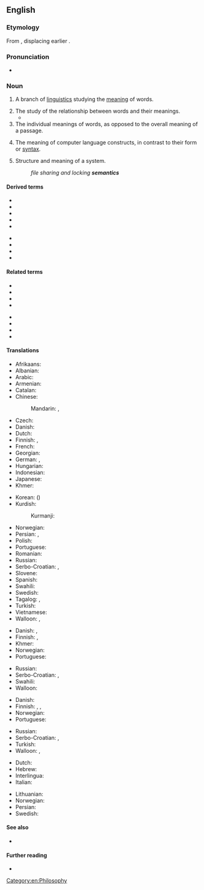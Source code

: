 {{also|semàntics}}
==English==

===Etymology===
From {{der|en|fr|sémantique}}, displacing earlier {{m|en|semasiology}}.

===Pronunciation===
* {{IPA|/sɪˈmæntɪks/|lang=en}}
{{rfap|lang=en}}

===Noun===
{{wikipedia}}
{{en-noun|-}}

# {{lb|en|linguistics}} A branch of [[linguistics]] studying the [[meaning]] of words. {{defdate|1893}}
#: {{ux|en|'''Semantics''' is a foundation of lexicography.}}
# The study of the relationship between words and their meanings.
#* {{quote-book|year=2006|author=Patrick Blackburn, Johan Bos, and Kristina Striegnitz|url=http://www.learnprolognow.org/lpnpage.php?pagetype=html&pageid=lpn-htmlse32|title=Learn Prolog Now!|section=section 8.1|passage=In fact, nowadays a lot is known about the '''semantics''' of natural languages, and it is surprisingly easy to build semantic representations which partially capture the meaning of sentences or even entire discourses.}}
# The individual meanings of words, as opposed to the overall meaning of a passage.
#: {{ux|en|The '''semantics''' of the terms used are debatable.}}
#: {{ux|en|The '''semantics''' of a single preposition is a dissertation in itself.}}
# {{lb|en|computer science}} The meaning of computer language constructs, in contrast to their form or [[syntax]].
# {{lb|en|software engineering}} Structure and meaning of a system.
#: ''file sharing and locking '''semantics'''''

====Derived terms====
{{der-top}}
* {{l|en|algebraic semantics}}
* {{l|en|axiomatic semantics}}
* {{l|en|computational semantics}}
* {{l|en|denotational semantics}}
* {{l|en|formal semantics}}
{{der-mid}}
* {{l|en|lexical semantics}}
* {{l|en|mathematical semantics}}
* {{l|en|operational semantics}}
* {{l|en|statistical semantics}}
{{der-bottom}}

====Related terms====
{{rel-top}}
* {{l|en|semantic}}
* {{l|en|semasiology}}
* {{l|en|sematic}}
* {{l|en|sematology}}
{{rel-mid}}
* {{l|en|seme}}
* {{l|en|sememe}}
* {{l|en|semiotic}}
* {{l|en|semiotics}}
{{rel-bottom}}

====Translations====
{{trans-top|science of the meaning of words}}
* Afrikaans: {{t|af|semantiek}}
* Albanian: {{t+|sq|semantikë|f}}
* Arabic: {{t|ar|عِلْم اَلْمَعَانِي|m}}
* Armenian: {{t+|hy|իմաստաբանություն|sc=Armn}}
* Catalan: {{t+|ca|semàntica|f}}
* Chinese:
*: Mandarin: {{t+|cmn|語義學|sc=Hani}}, {{t+|cmn|语义学|tr=yǔyìxué|sc=Hani}}
* Czech: {{t+|cs|sémantika|f}}
* Danish: {{t+|da|semantik|c}}
* Dutch: {{t+|nl|semantiek|f}}
* Finnish: {{t+|fi|semantiikka}}, {{t+|fi|merkitysoppi}}
* French: {{t+|fr|sémantique|f}}
* Georgian: {{t|ka|სემანტიკა|sc=Geor}}
* German: {{t+|de|Bedeutungslehre}}, {{t+|de|Semantik|f}}
* Hungarian: {{t+|hu|szemantika}}
* Indonesian: {{t+|id|semantik}}
* Japanese: {{t|ja|意味論|tr=いみろん, imiron|sc=Jpan}}
* Khmer: {{t|km|និឃណ្ដសាស្ត្រ|sc=Khmr|tr=ni’kʰoanda’sah}}
{{trans-mid}}
* Korean: {{t+|ko|의미론}} ({{t+|ko|意味論}})
* Kurdish:
*: Kurmanji: {{t+|kmr|watenasî|f}}
* Norwegian: {{t+|no|semantikk|m}}
* Persian: {{t|fa|علم معانی|tr='elm ma'âni|sc=fa-Arab}}, {{t|fa|معنی‌شناسی|tr=ma'ni-šenâsi|sc=fa-Arab}}
* Polish: {{t+|pl|semantyka|f}}
* Portuguese: {{t+|pt|semântica}}
* Romanian: {{t+|ro|semantică|f}}
* Russian: {{t+|ru|сема́нтика|f}}
* Serbo-Croatian: {{t|sh|семантика|f}}, {{t+|sh|semantika|f}}
* Slovene: {{t+|sl|pomenoslovje|n}}
* Spanish: {{t+|es|semántica|f}}
* Swahili: {{t|sw|semantiki}}
* Swedish: {{t+|sv|semantik|c}}
* Tagalog: {{t|tl|semantika}}, {{t|tl|paladiwaan}}
* Turkish: {{t+|tr|anlambilim}}
* Vietnamese: {{t+|vi|ngữ nghĩa học}}
* Walloon: {{t+|wa|semantike|f}}, {{t+|wa|sinsyince|f}}
{{trans-bottom}}

{{trans-top|study of the relationship between words and their meanings}}
* Danish: {{t+|da|semantik|c}}, {{t|da|betydningslære|c}}
* Finnish: {{t+|fi|semantiikka}}, {{t+|fi|merkitysoppi}}
* Khmer: {{t|km|និឃណ្ដសាស្ត្រ|sc=Khmr|tr=ni’kʰoanda’sah}}
* Norwegian: {{t+|no|semantikk|m}}
* Portuguese: {{t+|pt|semântica|f}}
{{trans-mid}}
* Russian: {{t+|ru|сема́нтика|f}}
* Serbo-Croatian: {{t|sh|семантика|f}}, {{t+|sh|semantika|f}}
* Swahili: {{t|sw|semantiki}}
* Walloon: {{t+|wa|semantike|f}}
{{trans-bottom}}

{{trans-top|individual meanings of words}}
* Danish: {{t+|da|semantik|c}}
* Finnish: {{t+|fi|semantiikka}}, {{t+|fi|merkitys}}, {{t|fi|merkityssisältö}}
* Norwegian: {{t+|no|semantikk|m}}
* Portuguese: {{t+|pt|semântica|f}}
{{trans-mid}}
* Russian: {{t+|ru|сема́нтика|f}}
* Serbo-Croatian: {{t|sh|семантика|f}}, {{t+|sh|semantika|f}}
* Turkish: {{t+|tr|anlam}}
* Walloon: {{t+|wa|semantike|f}}, {{t|wa|sinifiance|f}}
{{trans-bottom}}

{{checktrans-top}}
* Dutch: {{t+check|nl|semantiek|f}}
* Hebrew: {{t-check|he|דקדוק}}
* Interlingua: {{t-check|ia|semantica}}
* Italian: {{t+check|it|semantica|f}}
{{trans-mid}}
* Lithuanian: {{t-check|lt|semantika|f}}
* Norwegian: {{t+check|no|semantikk|c}}
* Persian: {{t-check|fa|معنی‌شناسی|tr=ma'ni-shenasi}}
* Swedish: {{t+check|sv|semantik|c}}
{{trans-bottom}}

====See also====
* {{l|en|Appendix:Glossary of semantics}}

====Further reading====
<!-- Note: absent in Webster 1913 and Century 1911 -->
* {{R:OneLook}}

[[Category:en:Philosophy]]